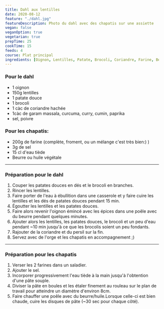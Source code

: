 ```yaml
---
title: Dahl aux lentilles
date: 2020-08-12
feature: "./dahl.jpg"
featureDescription: Photo du dahl avec des chapatis sur une assiette
vegan: false
veganOption: true
vegetarian: true
prepTime: 25
cookTime: 15
feeds: 4
course: Plat principal
ingredients: [Oignon, Lentilles, Patate, Brocoli, Coriandre, Farine, Beurre, Huile végétale]
---
```


<Ingredients>

### Pour le dahl

- 1 <Ing id="Oignon">oignon</Ing>
- 150g <Ing id="Lentilles">lentilles</Ing>
- 1 <Ing id="Patate">patate</Ing> douce
- 1 <Ing id="Brocoli">brocoli</Ing>
- 1 càc de <Ing id="Coriandre">coriandre</Ing> hachée
- 1càc de garam massala, curcuma, curry, cumin, paprika
- sel, poivre

### Pour les chapatis:

- 200g de <Ing id="Farine">farine</Ing> (complète, froment, ou un mélange c'est très bien:) )
- 3g de sel
- 15 cl d'eau tiède
- <Ing id="Beurre">Beurre</Ing> ou <Ing id="Huile végétale">huile végétale</Ing>

</Ingredients>

---

### Préparation pour le dahl

1. Couper les patates douces en dés et le brocoli en branches.
2. Rincer les lentilles.
3. Faire porter de l'eau à ébullition dans une casserole et y faire cuire les
lentilles et les dés de patates douces pendant 15 min.
4. Égoutter les lentilles et les patates douces.
5. Faire alors revenir l'oignon émincé avec les épices dans une poêle avec du beurre pendant quelques minutes.
6. Ajouter alors les lentilles, les patates douces, le brocoli et un peu d'eau
pendant ~10 min jusqu'à ce que les brocolis soient un peu fondants.
7. Rajouter de la coriandre et du persil sur la fin.
8. Servez avec de l'orge et les chapatis en accompagnement ;)

---

### Préparation pour les chapatis

1. Verser les 2 farines dans un saladier.
2. Ajouter le sel.
3. Incorporer progressivement l'eau tiède à la main jusqu'à l'obtention d'une pâte souple.
4. Diviser la pâte en boules et les étaler finement au rouleau sur le plan de travail pour atteindre un diamètre d'environ 8cm.
5. Faire chauffer une poêle avec du beurre/huile.Lorsque celle-ci est bien
chaude, cuire les disques de pâte (~30 sec pour chaque côté).
